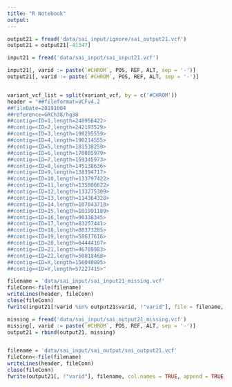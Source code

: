 ```yaml
---
title: "R Notebook"
output: 
---
```


```r
output21 = fread('data/sai_input/ignore/sai_output21.vcf')
output21 = output21[-41347]

input21 = fread('data/sai_input/sai_input21.vcf')
```

```r
input21[, varid := paste(`#CHROM`, POS, REF, ALT, sep = '-')]
output21[, varid := paste(`#CHROM`, POS, REF, ALT, sep = '-')]


variant_vcf_list = split(variant_vcf, by = c('#CHROM'))
header = "##fileformat=VCFv4.2
##fileDate=20191004
##reference=GRCh38/hg38
##contig=<ID=1,length=248956422>
##contig=<ID=2,length=242193529>
##contig=<ID=3,length=198295559>
##contig=<ID=4,length=190214555>
##contig=<ID=5,length=181538259>
##contig=<ID=6,length=170805979>
##contig=<ID=7,length=159345973>
##contig=<ID=8,length=145138636>
##contig=<ID=9,length=138394717>
##contig=<ID=10,length=133797422>
##contig=<ID=11,length=135086622>
##contig=<ID=12,length=133275309>
##contig=<ID=13,length=114364328>
##contig=<ID=14,length=107043718>
##contig=<ID=15,length=101991189>
##contig=<ID=16,length=90338345>
##contig=<ID=17,length=83257441>
##contig=<ID=18,length=80373285>
##contig=<ID=19,length=58617616>
##contig=<ID=20,length=64444167>
##contig=<ID=21,length=46709983>
##contig=<ID=22,length=50818468>
##contig=<ID=X,length=156040895>
##contig=<ID=Y,length=57227415>"

filename = 'data/sai_input/sai_input21_missing.vcf'
fileConn<-file(filename)
writeLines(header, fileConn)
close(fileConn)
fwrite(input21[!varid %in% output21$varid, !"varid"], file = filename, col.names = TRUE, append = TRUE, sep = '\t')

```

```r
missing = fread('data/sai_input/sai_output21_missing.vcf')
missing[, varid := paste(`#CHROM`, POS, REF, ALT, sep = '-')]
output21 = rbind(output21, missing)


filename = 'data/sai_input/sai_output/sai_output21.vcf'
fileConn<-file(filename)
writeLines(header, fileConn)
close(fileConn)
fwrite(output21[, !"varid"], filename, col.names = TRUE, append = TRUE, sep = '\t')
```

